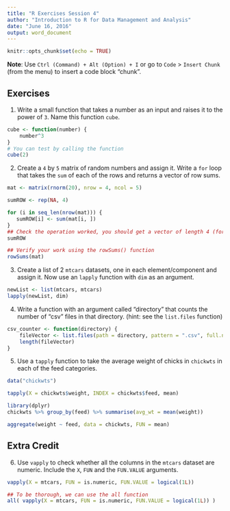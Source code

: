 ```yaml
---
title: "R Exercises Session 4"
author: "Introduction to R for Data Management and Analysis"
date: "June 16, 2016"
output: word_document
---
```


```r
knitr::opts_chunk$set(echo = TRUE)
```

**Note**: Use `Ctrl (Command) + Alt (Option) + I` or go to `Code` > `Insert Chunk` (from the menu) to insert a code block "chunk". 

## Exercises

1. Write a small function that takes a number as an input and raises it to the power of `3`. Name this function `cube`.

```r
cube <- function(number) {
    number^3
}
# You can test by calling the function
cube(2)
```

2. Create a `4` by `5` matrix of random numbers and assign it. Write a `for` loop that takes the `sum` of each of the rows and returns a vector of row sums. 

```r
mat <- matrix(rnorm(20), nrow = 4, ncol = 5)

sumROW <- rep(NA, 4)

for (i in seq_len(nrow(mat))) {
   sumROW[i] <- sum(mat[i, ])
}
## Check the operation worked, you should get a vector of length 4 (for each row in the matrix)
sumROW

## Verify your work using the rowSums() function
rowSums(mat)
```

3. Create a list of 2 `mtcars` datasets, one in each element/component and assign it. Now use an `lapply` function with `dim` as an argument. 

```r
newList <- list(mtcars, mtcars)
lapply(newList, dim)
```

4. Write a function with an argument called "directory" that counts the number of "csv" files in that directory. (hint: see the `list.files` function)  

```r
csv_counter <- function(directory) {
    fileVector <- list.files(path = directory, pattern = ".csv", full.names = TRUE)
    length(fileVector)
}
```


5. Use a `tapply` function to take the average weight of chicks in `chickwts` in each of the feed categories. 

```r
data("chickwts")

tapply(X = chickwts$weight, INDEX = chickwts$feed, mean)

library(dplyr)
chickwts %>% group_by(feed) %>% summarise(avg_wt = mean(weight))

aggregate(weight ~ feed, data = chickwts, FUN = mean)
```


## Extra Credit

6. Use `vapply` to check whether all the columns in the `mtcars` dataset are numeric. Include the `X`, `FUN` and the `FUN.VALUE` arguments. 

```r
vapply(X = mtcars, FUN = is.numeric, FUN.VALUE = logical(1L))

## To be thorough, we can use the all function 
all( vapply(X = mtcars, FUN = is.numeric, FUN.VALUE = logical(1L)) )
```

